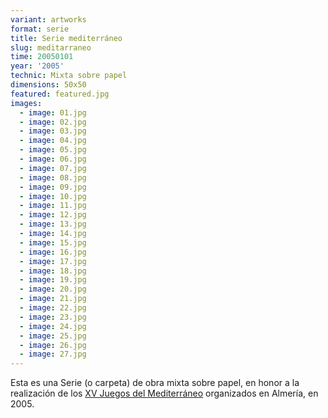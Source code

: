 ```yaml
---
variant: artworks
format: serie
title: Serie mediterráneo
slug: meditarraneo
time: 20050101
year: '2005'
technic: Mixta sobre papel
dimensions: 50x50
featured: featured.jpg
images:
  - image: 01.jpg
  - image: 02.jpg
  - image: 03.jpg
  - image: 04.jpg
  - image: 05.jpg
  - image: 06.jpg
  - image: 07.jpg
  - image: 08.jpg
  - image: 09.jpg
  - image: 10.jpg
  - image: 11.jpg
  - image: 12.jpg
  - image: 13.jpg
  - image: 14.jpg
  - image: 15.jpg
  - image: 16.jpg
  - image: 17.jpg
  - image: 18.jpg
  - image: 19.jpg
  - image: 20.jpg
  - image: 21.jpg
  - image: 22.jpg
  - image: 23.jpg
  - image: 24.jpg
  - image: 25.jpg
  - image: 26.jpg
  - image: 27.jpg
---
```


Esta es una Serie (o carpeta) de obra mixta sobre papel, en honor a la
realización de los [XV Juegos del Mediterráneo](http://almeriapedia.wikanda.es/wiki/Almer%C3%ADa_2005)
organizados en Almería, en 2005.
